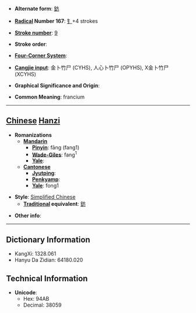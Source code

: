 * '''Alternate form''': [[鈁]]

* '''[[Wiktionary:Chinese radical index| Radical]] Number 167''': [[Wiktionary:Chinese radical index 钅|钅]]+4 strokes

* '''[[Wiktionary:Chinese total strokes index|Stroke number]]''': [[Wiktionary:Chinese total strokes index 9|9]]

* '''Stroke order''': 

* '''[[Wiktionary:Chinese four corner index|Four-Corner System]]''': 

* '''[[Wiktionary:Chinese Cangjie index|Cangjie input]]''': 金卜竹尸 (CYHS), 人心卜竹尸 (OPYHS), X金卜竹尸 (XCYHS)

* '''Graphical Significance and Origin''': 

* '''Common Meaning''': francium

----

== [[Chinese]] [[Hanzi]] ==

* '''Romanizations'''
** '''[[Mandarin]]'''
*** '''[[Pinyin]]''': fāng (fang1)
*** '''[[Wade-Giles]]''': fang<sup>1</sup>
*** '''[[Yale]]''': 
** '''[[Cantonese]]'''
*** '''[[Jyutping]]''':
*** '''[[Penkyamp]]''': 
*** '''[[Yale]]''': fong1

* '''Style''': [[Simplified Chinese]] 
** '''[[Traditional Chinese|Traditional]] equivalent''': [[鈁]]

* '''Other info''': 

----

== Dictionary Information ==

* KangXi: 1328.061
* Hanyu Da Zidian: 64180.020

== Technical Information ==

* '''Unicode''':
** Hex: 94AB
** Decimal: 38059